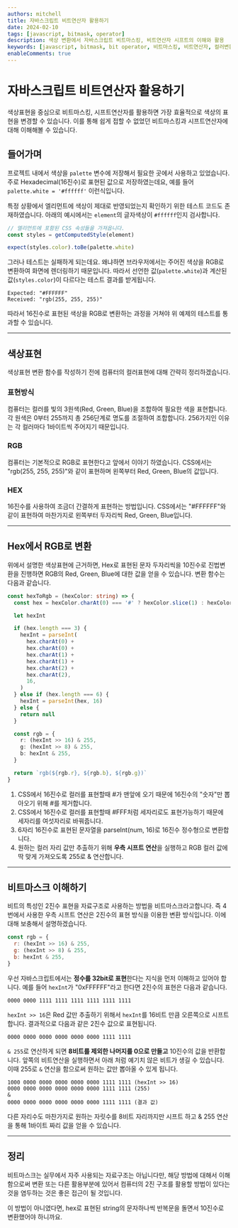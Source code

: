 ```yaml
---
authors: mitchell
title: 자바스크립트 비트연산자 활용하기
date: 2024-02-10
tags: [javascript, bitmask, operator]
description: 색상 변환에서 자바스크립트 비트마스킹, 비트연산자 시프트의 이해와 활용
keywords: [javascript, bitmask, bit operator, 비트마스킹, 비트연산자, 컬러변환, 색상변환]
enableComments: true
---
```


# 자바스크립트 비트연산자 활용하기
색상표현을 중심으로 비트마스킹, 시프트연산자를 활용하면 가장 효율적으로 색상의 표현을 변경할 수 있습니다. 이를 통해 쉽게 접할 수 없었던 비트마스킹과 시프트연산자에 대해 이해해볼 수 있습니다.

## 들어가며
프로젝트 내에서 색상을 `palette` 변수에 저장해서 필요한 곳에서 사용하고 있었습니다. 주로 Hexadecimal(16진수)로 표현된 값으로 저장하였는데요, 예를 들어 `palette.white = '#ffffff'` 이런식입니다.

특정 상황에서 엘리먼트에 색상이 제대로 반영되었는지 확인하기 위한 테스트 코드도 존재하였습니다. 아래의 예시에서는 `element`의 글자색상이 `#ffffff`인지 검사합니다.

```js
// 엘리먼트에 포함된 CSS 속성들을 가져옵니다.
const styles = getComputedStyle(element)

expect(styles.color).toBe(palette.white)
```

그러나 테스트는 실패하게 되는데요. 왜냐하면 브라우저에서는 주어진 색상을 RGB로 변환하여 화면에 렌더링하기 때문입니다. 따라서 선언한 값(`palette.white`)과 계산된 값(`styles.color`)이 다르다는 테스트 결과를 받게됩니다.

```
Expected: "#FFFFFF"
Received: "rgb(255, 255, 255)"

```

따라서 16진수로 표현된 색상을 RGB로 변환하는 과정을 거쳐야 위 예제의 테스트를 통과할 수 있습니다.

---

## 색상표현
색상표현 변환 함수를 작성하기 전에 컴퓨터의 컬러표현에 대해 간략히 정리하겠습니다.

### 표현방식
컴퓨터는 컬러를 빛의 3원색(Red, Green, Blue)을 조합하여 필요한 색을 표현합니다. 각 원색은 0부터 255까지 총 256단계로 명도를 조절하여 조합합니다. 256가지인 이유는 각 컬러마다 1바이트씩 주어지기 때문입니다.

### RGB
컴퓨터는 기본적으로 RGB로 표현한다고 앞에서 이야기 하였습니다. CSS에서는 "rgb(255, 255, 255)"와 같이 표현하며 왼쪽부터 Red, Green, Blue의 값입니다.

### HEX
16진수를 사용하여 조금더 간결하게 표현하는 방법입니다. CSS에서는 "#FFFFFF"와 같이 표현하여 마찬가지로 왼쪽부터 두자리씩 Red, Green, Blue입니다.

---

## Hex에서 RGB로 변환
위에서 설명한 색상표현에 근거하면, Hex로 표현된 문자 두자리씩을 10진수로 진법변환을 진행하면 RGB의 Red, Green, Blue에 대한 값을 얻을 수 있습니다. 변환 함수는 다음과 같습니다.

```ts
const hexToRgb = (hexColor: string) => {
  const hex = hexColor.charAt(0) === '#' ? hexColor.slice(1) : hexColor

  let hexInt

  if (hex.length === 3) {
    hexInt = parseInt(
      hex.charAt(0) +
      hex.charAt(0) +
      hex.charAt(1) +
      hex.charAt(1) +
      hex.charAt(2) +
      hex.charAt(2),
      16,
    )
  } else if (hex.length === 6) {
    hexInt = parseInt(hex, 16)
  } else {
    return null
  }

  const rgb = {
    r: (hexInt >> 16) & 255,
    g: (hexInt >> 8) & 255,
    b: hexInt & 255,
  }

  return `rgb(${rgb.r}, ${rgb.b}, ${rgb.g})`
}
```

1. CSS에서 16진수로 컬러를 표현할때 #가 맨앞에 오기 때문에 16진수의 "숫자"만 뽑아오기 위해 #를 제거합니다.
2. CSS에서 16진수로 컬러를 표현할때 #FFF처럼 세자리로도 표현가능하기 때문에 세자리를 여섯자리로 바꿔줍니다.
3. 6자리 16진수로 표현된 문자열을 parseInt(num, 16)로 16진수 정수형으로 변환합니다.
4. 원하는 컬러 자리 값만 추출하기 위해 **우측 시프트 연산**을 실행하고 RGB 컬러 값에 딱 맞게 가져오도록 255로 & 연산합니다.

---

## 비트마스크 이해하기
비트의 특성인 2진수 표현을 자료구조로 사용하는 방법을 비트마스크라고합니다. 즉 4번에서 사용한 우측 시프트 연산은 2진수의 표현 방식을 이용한 변환 방식입니다. 이에 대해 보충해서 설명하겠습니다.

```js
const rgb = {
  r: (hexInt >> 16) & 255,
  g: (hexInt >> 8) & 255,
  b: hexInt & 255,
}
```

우선 자바스크립트에서는 **정수를 32bit로 표현**한다는 지식을 먼저 이해하고 있어야 합니다. 예를 들어 `hexInt`가 "0xFFFFFF"라고 한다면 2진수의 표현은 다음과 같습니다.

```
0000 0000 1111 1111 1111 1111 1111 1111
```

`hexInt >> 16`은 Red 값만 추출하기 위해서 `hexInt`를 16비트 만큼 오른쪽으로 시프트합니다. 결과적으로 다음과 같은 2진수 값으로 표현됩니다.

```
0000 0000 0000 0000 0000 0000 1111 1111
```

`& 255`로 연산하게 되면 **8비트를 제외한 나머지를 0으로 만들고** 10진수의 값을 반환합니다. 앞쪽의 비트연산을 실행하면서 아래 처럼 예기치 않은 비트가 생길 수 있습니다. 이때 255로 `&` 연산을 함으로써 원하는 값만 뽑아올 수 있게 됩니다.

```
1000 0000 0000 0000 0000 0000 1111 1111 (hexInt >> 16)
0000 0000 0000 0000 0000 0000 1111 1111 (255)
&
0000 0000 0000 0000 0000 0000 1111 1111 (결과 값)
```

다른 자리수도 마찬가지로 원하는 자릿수를 8비트 자리까지만 시프트 하고 & 255 연산을 통해 1바이트 짜리 값을 얻을 수 있습니다.

---

## 정리
비트마스크는 실무에서 자주 사용되는 자료구조는 아닙니다만, 해당 방법에 대해서 이해함으로써 변환 또는 다른 활용부분에 있어서 컴퓨터의 2진 구조를 활용할 방법이 있다는 것을 염두하는 것은 좋은 접근이 될 것입니다.

이 방법이 아니였다면, hex로 표현된 string의 문자하나씩 반복문을 돌면서 10진수로 변환했어야 하니까요.